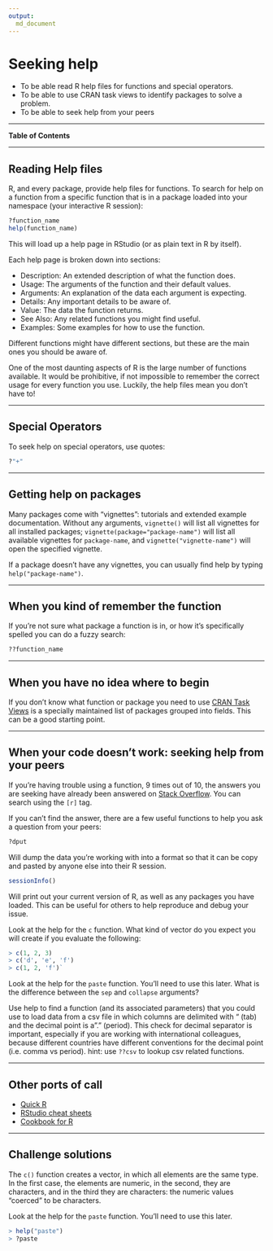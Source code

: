 ```yaml
---
output: 
  md_document
---
```


# Seeking help

<!--sec data-title="Learning Objectives" data-id="obj" data-show=true data-collapse=false ces-->

* To be able read R help files for functions and special operators.
* To be able to use CRAN task views to identify packages to solve a problem.
* To be able to seek help from your peers

<!--endsec-->

---

**Table of Contents**

<!-- toc -->

---


## Reading Help files

R, and every package, provide help files for functions. To search for help on a
function from a specific function that is in a package loaded into your
namespace (your interactive R session):

```r
?function_name
help(function_name)
```

This will load up a help page in RStudio (or as plain text in R by itself).

Each help page is broken down into sections:

 - Description: An extended description of what the function does.
 - Usage: The arguments of the function and their default values.
 - Arguments: An explanation of the data each argument is expecting.
 - Details: Any important details to be aware of.
 - Value: The data the function returns.
 - See Also: Any related functions you might find useful.
 - Examples: Some examples for how to use the function.

Different functions might have different sections, but these are the main ones you should be aware of.

<!--sec data-title="Tip: Reading help files" data-id="tip1" data-show=true data-collapse=true ces-->

One of the most daunting aspects of R is the large number of functions available. It would be prohibitive, if not impossible to remember the correct usage for every function you use. Luckily, the help files mean you don't have to!

<!--endsec-->

---

## Special Operators

To seek help on special operators, use quotes:

```r
?"+"
```

---

## Getting help on packages

Many packages come with "vignettes": tutorials and extended example documentation.
Without any arguments, `vignette()` will list all vignettes for all installed packages;
`vignette(package="package-name")` will list all available vignettes for
`package-name`, and `vignette("vignette-name")` will open the specified vignette.

If a package doesn't have any vignettes, you can usually find help by typing
`help("package-name")`.

---

## When you kind of remember the function

If you're not sure what package a function is in, or how it's specifically spelled you can do a fuzzy search:

```r
??function_name
```

---

## When you have no idea where to begin

If you don't know what function or package you need to use
[CRAN Task Views](http://cran.at.r-project.org/web/views)
is a specially maintained list of packages grouped into
fields. This can be a good starting point.

---

## When your code doesn't work: seeking help from your peers

If you're having trouble using a function, 9 times out of 10,
the answers you are seeking have already been answered on
[Stack Overflow](http://stackoverflow.com/). You can search using
the `[r]` tag.

If you can't find the answer, there are a few useful functions to
help you ask a question from your peers:

```r
?dput
```

Will dump the data you're working with into a format so that it can
be copy and pasted by anyone else into their R session.

```r
sessionInfo()
```

Will print out your current version of R, as well as any packages you
have loaded. This can be useful for others to help reproduce and debug
your issue.

<!--sec data-title="Challenge 1" data-id="ch1" data-show=true data-collapse=false ces-->

Look at the help for the `c` function. What kind of vector do you expect you will create if you evaluate the following: 
```r
> c(1, 2, 3)
> c('d', 'e', 'f')
> c(1, 2, 'f')`
```

<!--endsec-->

<!--sec data-title="Challenge 2" data-id="ch2" data-show=true data-collapse=false ces-->

Look at the help for the `paste` function. You'll need to use this later.  What is the difference between the `sep` and `collapse` arguments?

<!--endsec--> 

<!--sec data-title="Challenge 3" data-id="ch3" data-show=true data-collapse=false ces-->

Use help to find a function (and its associated parameters) that you could use to load data from a csv file in which columns are delimited with "\t" (tab) and the decimal point is a "." (period). This check for decimal separator is important, especially if you are working with international colleagues, because different countries have different conventions for the decimal point (i.e. comma vs period).
hint: use `??csv` to lookup csv related functions.

<!--endsec-->

---

## Other ports of call

* [Quick R](http://www.statmethods.net/)
* [RStudio cheat sheets](http://www.rstudio.com/resources/cheatsheets/)
* [Cookbook for R](http://www.cookbook-r.com/)

---

## Challenge solutions

<!--sec data-title="Solution to Challenge 1" data-id="ch1sol" data-show=true data-collapse=true ces-->

The `c()` function creates a vector, in which all elements are the same type. In the first case, the elements are numeric, in the second, they are characters, and in the third they are characters: the numeric values "coerced" to be characters.

<!--endsec-->

<!--sec data-title="Solution to Challenge 2" data-id="ch2sol" data-show=true data-collapse=true ces-->

Look at the help for the `paste` function. You'll need to use this later. 
 
```r
> help("paste")
> ?paste
```

<!--endsec-->

